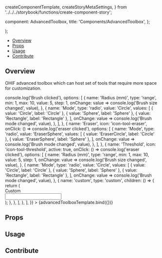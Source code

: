   createComponentTemplate,
  createStoryMetaSettings,
} from '../../../storybook/functions/create-component-story';

  component: AdvancedToolbox,
  title: 'Components/AdvancedToolbox',
};

<Meta
  title="Components/AdvancedToolbox"
  component={AdvancedToolbox}
/>

  <div className="bg-main-light h-96 w-64">
    <AdvancedToolbox {...args} />
  </div>
);

<Heading
  title="Advanced Toolbox"
  componentRelativePath="AdvancedToolbox/AdvancedToolbox.tsx"
/>

- [Overview](#overview)
- [Props](#props)
- [Usage](#usage)
- [Contribute](#contribute)

## Overview

OHIF advanced toolbox which can host set of tools that require more space for customization.

<Canvas>
  <Story
    name="Overview"
    args={{
      title: 'Segmentation Tools',
      items: [
        {
          name: 'Brush',
          icon: 'icon-tool-brush',
          active: false,
          onClick: () => console.log('Brush clicked'),
          options: [
            {
              name: 'Radius (mm)',
              type: 'range',
              min: 1,
              max: 10,
              value: 5,
              step: 1,
              onChange: value => console.log('Brush size changed', value),
            },
            {
              name: 'Mode',
              type: 'radio',
              value: 'Circle',
              values: [
                { value: 'Circle', label: 'Circle' },
                { value: 'Sphere', label: 'Sphere' },
                { value: 'Rectangle', label: 'Rectangle' },
              ],
              onChange: value => console.log('Brush mode changed', value),
            },
          ],
        },
        {
          name: 'Eraser',
          icon: 'icon-tool-eraser',
          onClick: () => console.log('eraser clicked'),
          options: [
            {
              name: 'Mode',
              type: 'radio',
              value: 'EraserSphere',
              values: [
                { value: 'EraserCircle', label: 'Circle' },
                { value: 'EraserSphere', label: 'Sphere' },
              ],
              onChange: value => console.log('Brush mode changed', value),
            },
          ],
        },
        {
          name: 'Threshold',
          icon: 'icon-tool-threshold',
          active: true,
          onClick: () => console.log('eraser clicked'),
          options: [
            {
              name: 'Radius (mm)',
              type: 'range',
              min: 1,
              max: 10,
              value: 5,
              step: 1,
              onChange: value => console.log('Brush size changed', value),
            },
            {
              name: 'Mode',
              type: 'radio',
              value: 'Circle',
              values: [
                { value: 'Circle', label: 'Circle' },
                { value: 'Sphere', label: 'Sphere' },
                { value: 'Rectangle', label: 'Rectangle' },
              ],
              onChange: value => console.log('Brush mode changed', value),
            },
            {
              name: 'custom',
              type: 'custom',
              children: () => {
                return (
                  <div>
                    <div>Custom</div>
                    <input type="text" />
                  </div>
                );
              },
            },
          ],
        },
      ],
    }}
  >
    {advancedToolboxTemplate.bind({})}
  </Story>
</Canvas>

## Props

<ArgsTable of={AdvancedToolbox} />

## Usage

## Contribute

<Footer componentRelativePath="AdvancedToolbox/__stories__/AdvancedToolbox.stories.mdx" />
